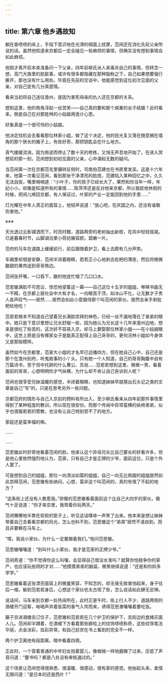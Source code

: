 ```yaml
---
---
---
```

title: 第六章 他乡遇故知
---




躺在香喷喷的床上，手指下意识地在光滑的绸面上抚摩，范闲还在消化先前父亲所说的话。虽然他知道来京都后一定会碰见一些麻烦的事情，但确实没有想到事情会如此麻烦。

他刚才离开前本来准备问一下父亲，四年前柳氏派人来毒杀自己的事情，但转念一想，高门大族里的肮脏事，或许有很多都隐藏在那种脂粉之下，自己如果想要强行撕开，那也没有什么用处。毕竟在先前的交谈中，他能感觉到这位初次见面的父亲，对自己犹有几分真感情。

看来当初将自己送往澹州，是因为害死母亲的仇人还在京都的关系。

想到这里，他的唇角浮起一丝苦笑——自己真的要和那个病重的女子结婚？此时看来，倒是自己在对那姓林的小姑娘用诡计心思。

好象真是一个很可怜的小姑娘。

他决定找机会去看看那位林家小姐，做了这个决定，他的目光复又落在随意搁在墙角的那个狭长的箱子上，有些好奇，那把钥匙会在什么地方。

真气缓缓流淌，因为旅途而停止了数十天的修练，又悄无声息地开始了。在进入冥想前的那一刻，范闲想到初初见面的父亲，心中涌起无数的疑问。

当范闲第一次在京都范宅里辗转反侧时，司南伯范建也在书房里发呆。这是十六年来，他第一次看见范闲，看到那张干净漂亮的脸庞，范建陷入某种回忆之中，久久无法自拔，嘴里喃喃道：“小叶子，你的孩子已经长大了，果然和你当年一样，年纪小小，却像是知道所有的事情……陈萍萍还是反对他来京都，所以我趁他休假的时候，把闲儿唤回京都，有人保证过，叶家的产业一定能回到他的手里……”

灯光耀在中年人肃正的面容上，他轻声说道：“放心吧，在庆国之内，还没有谁敢伤害他。”

※※※

天光透过云影铺洒而下，时亮时黯，道路两旁的老树抽出新枝，在风中轻轻摇晃。已是暮春时节，山脚湖泊里小荷初展容颜，碧嫩一片。

范府的马车在道路上缓缓前行，前后跟随着护卫，看上去颇有几分声势。

车厢里却很是安静，范闲半闭着眼睛，若若正小心地剥去枇杷的薄皮，然后将微微酸甜的果肉送到哥哥唇边。

范闲张开嘴，一口吞下，酸的他连忙咽了几口口水。

范思辙满脸不可思议、惊恐地望着这一幕——自己这位十五岁的姐姐，琴棋书画无一不精，在京都上层社会中大有才名，一向眼高于顶，如冰山不化，让无数才子贵人哀声叹气——居然……居然会如此小意服侍那个叫范闲的家伙，居然会亲手剥枇杷给他吃！

范若若根本不知道自己望着兄长满脸崇拜的神色，已经一丝不漏地落在了弟弟的眼中。她只是下意识里想让兄长舒服一些，因为她认为兄长这十几年来澹州边地，想来是很吃了些苦的，这次好不容易入京，却马上要娶那位林家小姐——在小姑娘眼中，这世上原是没有哪家女子是能真正配得上自己哥哥的，更何况林小姐如今身体又是那般模样。

虽然如今在京都里，范家大小姐的才名早已远播四方，但在她自己心中，自己还是那个在澹州别府，听鬼故事的小丫头。只有她一个人知道，自己的哥哥胸腹中自有万篇诗书，至于信中托辞的什么曹公、苏翁……范若若想到这里，微微一笑，看着面前的哥哥，心想明明你才气纵横，为什么却不肯让自己告诉别人呢？

范闲也很享受兄妹温暖的感觉，半闭着眼睛，也知道妹妹早就猜出石头记之类的文章是自己“写”的，只是在思考另外一些问题。

京都范府的情形与自己入京前的预料有所出入，至少柳氏看来从四年前那件事情里得到了某种程度的教训，所以现在很安份。而那个传闻中异常蛮横的纨绔弟弟，似乎也很服若若的管教，也没有让自己特别受不了的地方。

家庭还是蛮幸福的嘛。

……

……

范思辙此时好奇地看着范闲的脸，他承认这个异母兄长比自己要长的好看许多，但是他心里依然强烈地认为，范家，只有自己才是正牌的少爷，面前这位，只是个外人罢了。

可是想到自己的姐姐，那位一向清淡如菊的姐姐，自己一向无比佩服的姐姐居然如此崇拜范闲，范思辙有些纳闷，心想，莫非这个叫范闲的，真的有很了不起的地方？

“这条街上还没有人敢惹我。”骄傲的范思辙看着面前这个比自己大四岁的家伙，傲气十足说道：“你才来京里，我带着你玩两天。”

范闲懒懒地半靠在软软的垫子上，听见这话噗哧一声笑了出来。他本来是想让妹妹带着自己去看看京都的风光，怎么也料不到，范思辙这个“弟弟”居然不请自到，而且非要赖在马车上。

“喂，我说小家伙，为什么一定要跟着我们。”他问范思辙。

范思辙嚷嚷道：“别叫什么小家伙，我才是范家的正牌少爷。”

范闲奇道：“你不觉得你这么叫嚷，会显得自己很没水准吗？就算你怕我争你的家产，也应该玩些阴的才对……”他摸摸弟弟的脑袋，微笑继续说道：“还是和你妈多学学。”

范思辙看着这张漂亮面容上的微羞笑容，不知怎的，却无缘无故害怕起来，身子往后一缩，躲到范若若身后，心想这个家伙也太古怪了些，怎么说话如此肆无忌惮。

说话间，马车来到京都一处热闹所在，此时正是午时，街上行人不少，道路两侧的酒楼开门迎客，呦喝声并着饭菜的香气入帘而来，诱得范思澈嚷嚷着要吃饭。

藤子京进酒楼去订位子，范思辙和范若若在几个护卫的保护下，去街边的食摊买面人儿。范闲却半蹲着，在酒楼下方看着那些廊柱上的纹饰啧啧称奇，这些纹饰笔法华丽，点金涂彩，炫彩异常，和自己前世在书上看到的完全不一样。

两个护卫离他有段距离，暗中看着四周。

正此时，一个穿着普通的中年妇女抱着婴儿，像做贼一样地磨蹭了过来，压低了声音问道：“要书吗？都是八处没有审核通过的。”

这个场景让范闲觉得很熟悉、很温暖、很感动，很有家的感觉。他抬起头来，柔情无限问道：“是日本的还是西片？”